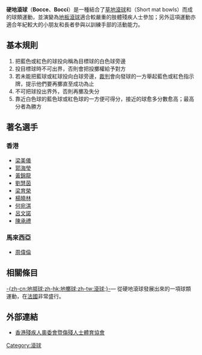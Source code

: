<!--{{Link style|time=2015-12-12T03:12:03+00:00}}
{{globalize|time=2009-06-29T16:25:27+00:00}}-->
'''硬地滾球'''（'''Bocce'''、'''Bocci'''）是一種結合了[[草地滾球|草地滾球]]和{{le|室內短墊滾球|Short mat bowls}}（Short mat bowls）而成的球類運動，並演變為[[地板滾球|地板滾球]]適合較嚴重的肢體殘疾人士參加；另外這項運動亦適合年紀較大的小朋友和長者參與以訓練手部的活動能力。

==基本規則==

#把藍色或紅色的球投向稱為目標球的白色球旁邊
#投目標球時不可出界，否則會把投擲權給予對方
#若未能把藍球或紅球投向白球旁邊，[[裁判_(體育)|裁判]]會向發球的一方舉起藍色或紅色指示牌，提示他們要再擲直至成功為止
#不可把球投出界外，否則再擲及失分
#靠近白色球的藍色球或紅色球的一方便可得分，接近的球愈多分數愈高；最高分者為勝方

==著名選手==

===香港===

* [[梁美儀_(運動員)|梁美儀]]
* [[郭海瑩|郭海瑩]]
* [[黃錦龍|黃錦龍]]
* [[劉慧茵|劉慧茵]]
* [[梁育榮|梁育榮]]
* [[楊曉林|楊曉林]]
* [[何宛淇|何宛淇]]
* [[呂文諾|呂文諾]]
* [[陳承禮|陳承禮]]
===馬來西亞===
* [[周偉倫|周偉倫]]

==相關條目==
[[地擲球|-{zh-cn:地掷球;zh-hk:地擲球;zh-tw:滾球;}-]]— 從硬地滾球發展出來的一項球類運動，在[[法國|法國]]非常盛行。

==外部連結==
* [https://hksapd.org/home/content.php?id=1123 香港殘疾人奧委會暨傷殘人士體育協會] {{Wayback|url=https://hksapd.org/home/content.php?id=1123|date=20211019073035}}
{{團隊運動}}
{{sport-stub}}
[[Category:滾球|Category:滾球]]